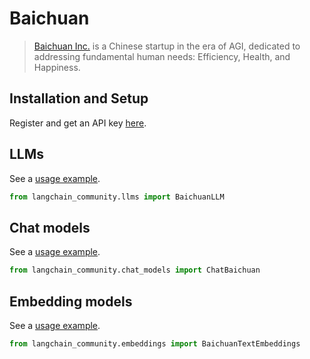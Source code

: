 # Baichuan

>[Baichuan Inc.](https://www.baichuan-ai.com/) is a Chinese startup in the era of AGI,
> dedicated to addressing fundamental human needs: Efficiency, Health, and Happiness.


## Installation and Setup

Register and get an API key [here](https://platform.baichuan-ai.com/).

## LLMs

See a [usage example](/oss/integrations/llms/baichuan).

```python
from langchain_community.llms import BaichuanLLM
```

## Chat models

See a [usage example](/oss/integrations/chat/baichuan).

```python
from langchain_community.chat_models import ChatBaichuan
```

## Embedding models

See a [usage example](/oss/integrations/text_embedding/baichuan).

```python
from langchain_community.embeddings import BaichuanTextEmbeddings
```

